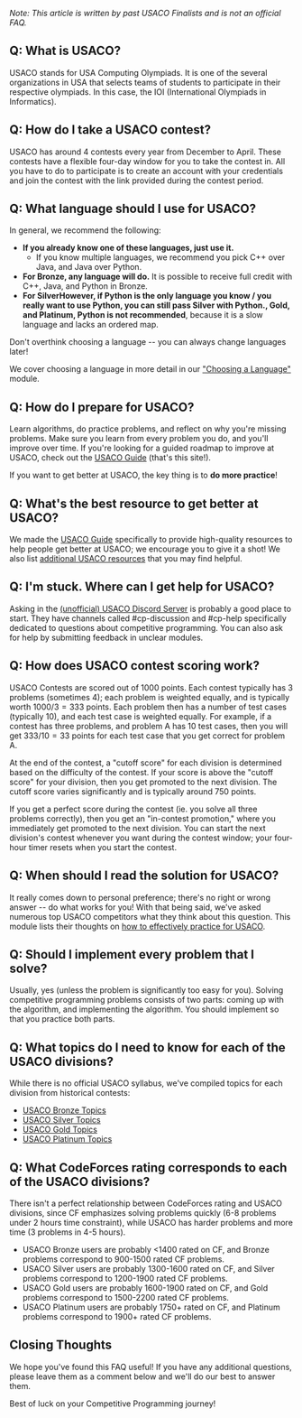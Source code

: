 *Note: This article is written by past USACO Finalists and is not an official FAQ.*

## Q: What is USACO?

USACO stands for USA Computing Olympiads. It is one of the several organizations in USA that selects teams of students to participate in their respective olympiads. In this case, the IOI (International Olympiads in Informatics). 

## Q: How do I take a USACO contest?

USACO has around 4 contests every year from December to April. These contests have a flexible four-day window for you to take the contest in. All you have to do to participate is to create an account with your credentials and join the contest with the link provided during the contest period.

## Q: What language should I use for USACO?

In general, we recommend the following:

- **If you already know one of these languages, just use it.**
  - If you know multiple languages, we recommend you pick C++ over Java, and Java over Python.
- **For Bronze, any language will do.** It is possible to receive full credit with C++, Java, and Python in Bronze.
- **For Silver<Asterisk>However, if Python is the only language you know / you really want to use Python, you can still pass Silver with Python.</Asterisk>, Gold, and Platinum, Python is not recommended**, because it is a slow language and lacks an ordered map.

Don't overthink choosing a language -- you can always change languages later!

We cover choosing a language in more detail in our ["Choosing a Language"](https://usaco.guide/general/choosing-lang) module.

## Q: How do I prepare for USACO?

Learn algorithms, do practice problems, and reflect on why you're missing problems. Make sure you learn from every problem you do, and you'll improve over time. If you're looking for a guided roadmap to improve at USACO, check out the [USACO Guide](https://usaco.guide/) (that's this site!).

If you want to get better at USACO, the key thing is to **do more practice**!

## Q: What's the best resource to get better at USACO?

We made the [USACO Guide](https://usaco.guide/) specifically to provide high-quality resources to help people get better at USACO; we encourage you to give it a shot! We also list [additional USACO resources](https://usaco.guide/general/resources-cp) that you may find helpful.

## Q: I'm stuck. Where can I get help for USACO?

Asking in the [(unofficial) USACO Discord Server](https://discord.com/invite/bessMBe) is probably a good place to start. They have channels called #cp-discussion and #cp-help specifically dedicated to questions about competitive programming. You can also ask for help by submitting feedback in unclear modules.

## Q: How does USACO contest scoring work?

USACO Contests are scored out of 1000 points. Each contest typically has 3 problems (sometimes 4); each problem is weighted equally, and is typically worth $1000 / 3 = 333$ points. Each problem then has a number of test cases (typically 10), and each test case is weighted equally. For example, if a contest has three problems, and problem A has 10 test cases, then you will get $333/10 = 33$ points for each test case that you get correct for problem A.

At the end of the contest, a "cutoff score" for each division is determined based on the difficulty of the contest. If your score is above the "cutoff score" for your division, then you get promoted to the next division. The cutoff score varies significantly and is typically around $750$ points.

If you get a perfect score during the contest (ie. you solve all three problems correctly), then you get an "in-contest promotion," where you immediately get promoted to the next division. You can start the next division's contest whenever you want during the contest window; your four-hour timer resets when you start the contest.

## Q: When should I read the solution for USACO?

It really comes down to personal preference; there's no right or wrong answer -- do what works for you! With that being said, we've asked numerous top USACO competitors what they think about this question. This module lists their thoughts on [how to effectively practice for USACO](https://usaco.guide/general/practicing).

## Q: Should I implement every problem that I solve?

Usually, yes (unless the problem is significantly too easy for you). Solving competitive programming problems consists of two parts: coming up with the algorithm, and implementing the algorithm. You should implement so that you practice both parts.

## Q: What topics do I need to know for each of the USACO divisions?

While there is no official USACO syllabus, we've compiled topics for each division from historical contests:

- [USACO Bronze Topics](https://usaco.guide/bronze)
- [USACO Silver Topics](https://usaco.guide/silver)
- [USACO Gold Topics](https://usaco.guide/gold)
- [USACO Platinum Topics](https://usaco.guide/plat)

## Q: What CodeForces rating corresponds to each of the USACO divisions?

There isn't a perfect relationship between CodeForces rating and USACO divisions, since CF emphasizes solving problems quickly (6-8 problems under 2 hours time constraint), while USACO has harder problems and more time (3 problems in 4-5 hours).

- USACO Bronze users are probably <1400 rated on CF, and Bronze problems correspond to 900-1500 rated CF problems.
- USACO Silver users are probably 1300-1600 rated on CF, and Silver problems correspond to 1200-1900 rated CF problems.
- USACO Gold users are probably 1600-1900 rated on CF, and Gold problems correspond to 1500-2200 rated CF problems.
- USACO Platinum users are probably 1750+ rated on CF, and Platinum problems correspond to 1900+ rated CF problems.

## Closing Thoughts

We hope you've found this FAQ useful! If you have any additional questions, please leave them as a comment below and we'll do our best to answer them.

Best of luck on your Competitive Programming journey!
